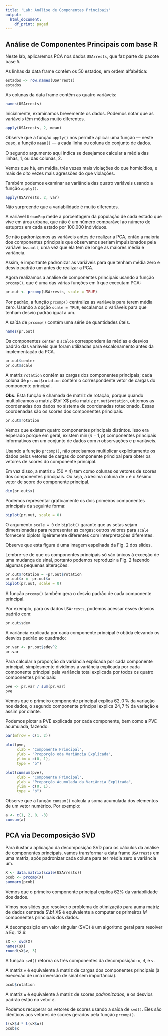 ```yaml
---
title: 'Lab: Análise de Componentes Principais'
output:
  html_document:
    df_print: paged
---
```


## Análise de Componentes Principais com base R

Neste lab, aplicaremos PCA nos dados `USArrests`, que faz parte do pacote base `R`. 

As linhas da data frame contêm os 50 estados, em ordem alfabética:

```r
estados <- row.names(USArrests)
estados
```

As colunas da data frame contêm as quatro variáveis:

```r
names(USArrests)
```

Inicialmente, examinamos brevemente os dados. Podemos notar que as variáveis 
têm médias muito diferentes.

```r
apply(USArrests, 2, mean)
```

Observe que a função `apply()` nos permite aplicar uma função --- neste caso, a função `mean()` --- a cada linha ou coluna do conjunto de dados. 

O segundo argumento aqui indica se desejamos calcular a média das linhas, 
$1$, ou das colunas, $2$. 

Vemos que há, em média, três vezes mais violações do que homicídios, e 
mais de oito vezes mais agressões do que violações.

Também podemos examinar as variância das quatro variáveis usando a função `apply()`.

```r
apply(USArrests, 2, var)
```

Não surpreende que a variabilidade é muito diferentes.

A variável `UrbanPop` mede a porcentagem da população de cada estado que vive em área urbana, que não é um número comparável ao número de estupros
em cada estado por 100.000 indivíduos.

Se não padronizamos as variáveis antes de realizar a PCA, então a maioria 
dos componentes principais que observamos seriam impulsionados pela variável `Assault`, uma vez que ela tem de longe as maiores média e variância.

Assim, é importante padronizar as variáveis para que tenham média zero e desvio padrão um antes de realizar a PCA.

Agora realizamos a análise de componentes principais usando a função `prcomp()`, que é uma das várias funções em `R` que executam PCA:

```r
pr.out <- prcomp(USArrests, scale = TRUE)
```

Por padrão, a função `prcomp()` centraliza as variáveis para terem média zero. Usando a opção `scale = TRUE`, escalamos o variáveis para que tenham desvio padrão igual a um. 

A saída de `prcomp()` contém uma série de quantidades úteis.

```r
names(pr.out)
```

Os componentes `center` e `scalce` correspondem às médias e desvios padrão das variáveis que foram utilizadas para escalonamento antes da implementação da
PCA.

```r
pr.out$center
pr.out$scale
```

A matriz `rotation` contém as cargas dos componentes principais; cada coluna de `pr.out$rotation` contém o correspondente vetor de cargas do componente principal.

**Obs.** Esta função é chamada de matriz de rotação, porque quando
multiplicamos a matriz $\bf X$ pela matriz `pr.out$rotation`, obtemos as coordenadas dos dados no sistema de coordenadas rotacionado. Essas 
coordenadas são os scores dos componentes principais.

```r
pr.out$rotation
```

Vemos que existem quatro componentes principais distintos. Isso era esperado 
porque em geral, existem $\min(n-1,p)$ componentes principais informativos em 
um conjunto de dados com $n$ observações e $p$ variáveis.

Usando a função `prcomp()`, não precisamos multiplicar explicitamente os dados pelos vetores de cargas do componente principal para obter os vetores de scores do componente principal. 

Em vez disso, a matriz `x` ($50 \times 4$) tem como colunas os vetores de 
scores dos componentes principais. Ou seja, a $k$ésima coluna de `x` é 
o $k$ésimo vetor de score do componente principal.

```r
dim(pr.out$x)
```

Podemos representar graficamente os dois primeiros componentes principais da seguinte forma:

```r
biplot(pr.out, scale = 0)
```

O argumento `scale = 0` de `biplot()` garante que as setas sejam dimensionadas para representar as cargas; outros valores para `scale` fornecem biplots ligeiramente diferentes com interpretações diferentes.

Observe que esta figura é uma imagem espelhada da Fig. 2 dos slides. 

Lembre-se de que os componentes principais só são únicos à exceção de uma 
mudança de sinal, portanto podemos reproduzir a Fig. 2 fazendo algumas 
pequenas alterações:

```r
pr.out$rotation = -pr.out$rotation
pr.out$x = -pr.out$x
biplot(pr.out, scale = 0)
```

A função `prcomp()` também gera o desvio padrão de cada componente principal. 

Por exemplo, para os dados `USArrests`, podemos acessar esses desvios padrão 
com:

```r
pr.out$sdev
```

A variância explicada por cada componente principal é obtida elevando os 
desvios padrão ao quadrado:

```r
pr.var <- pr.out$sdev^2
pr.var
```

Para calcular a proporção da variância explicada por cada componente principal, simplesmente dividimos a variância explicada por cada componente principal pela variância total explicada por todos os quatro componentes principais:

```r
pve <- pr.var / sum(pr.var)
pve
```

Vemos que o primeiro componente principal explica $62,0\,\%$ da variação nos dados, o segundo componente principal explica $24,7\,\%$ da variação e assim por diante.

Podemos plotar a PVE explicada por cada componente, bem como a PVE acumulada, 
fazendo:

```r
par(mfrow = c(1, 2))

plot(pve, 
     xlab = "Componente Principal",
     ylab = "Proporção oda Variância Explicada", 
     ylim = c(0, 1),
     type = "b")

plot(cumsum(pve), 
     xlab = "Componente Principal",
     ylab = "Proporção Acumulada da Variância Explicada",
     ylim = c(0, 1), 
     type = "b")
```

Observe que a função `cumsum()` calcula a soma acumulada dos elementos de um vetor numérico. Por exemplo:

```r
a <- c(1, 2, 8, -3)
cumsum(a)
```


## PCA via Decomposição SVD 

Para ilustar a aplicação da decomposição SVD para os cálculos da análise de componentes principais, vamos transformar a data frame `USArrests` em uma 
matriz, após padronizar cada coluna para ter média zero e variância um.

```r
X <- data.matrix(scale(USArrests))
pcob <- prcomp(X)
summary(pcob)
```

Vemos que o primeiro componente principal explica $62\%$ da variabilidade 
dos dados.

Vimos nos slides que resolver o problema de otimização para auma 
matriz de dados centrada $\bf X$ é equivalente a computar os primeiros $M$ 
componentes principais dos dados.  

A decomposição em valor singular (SVC) é um algoritmo geral para 
resolver a Eq. 12.6:

```r
sX <- svd(X)
names(sX)
round(sX$v, 3)
```

A função `svd()` retorna os três componentes da decomposição: `u`, `d`, e `v`. 

A matriz `v` é equivalente à matriz de cargas dos componentes principais 
(à exececão de uma inversão de sinal sem importância).

```r
pcob$rotation
```

A matriz `u` é equivalente à matriz de scores *padronizados*, e os desvios 
padrão estão no vetor `d`.

Podemos recuperar os vetores de scores usando a saída de `svd()`. Eles são idênticos aos vetores de scores gerados pela função `prcomp()`.

```r
t(sX$d * t(sX$u))
pcob$x
```



